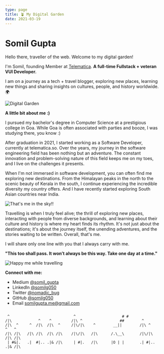 ```yaml
---
type: page
title: 🪴 My Digital Garden
date: 2021-03-19
---
```


# Somil Gupta

Hello there, traveller of the web. Welcome to my digital garden!

I'm Somil, founding Member at [Telematica](https://telematica.so). **A full-time Fullstack + veteran VUI Developer.**


I am on a journey as a tech + travel blogger, exploring new places, learning new
things and sharing insights on cultures, people, and history worldwide. 🌍

![Digital Garden](https://miro.medium.com/v2/resize:fit:1400/format:webp/1*RTYtt_N6QEwResLzc17c7w.jpeg)


**A little bit about me :)**

I pursued my bachelor's degree in Computer Science at a prestigious college in Goa. While Goa is often associated with parties and booze, I was studying there, you know :)

After graduation in 2021, I started working as a Software Developer, currently at telematica.so. Over the years, my journey in the software engineering field has been nothing but an adventure. The constant innovation and problem-solving nature of this field keeps me on my toes, and I live on the challenges it presents.

When I'm not immersed in software development, you can often find me exploring new destinations. From the Himalayan peaks in the north to the scenic beauty of Kerala in the south, I continue experiencing the incredible diversity my country offers. And I have recently started exploring South Asian countries near India.


![That's me in the sky!!](https://miro.medium.com/v2/resize:fit:2000/format:webp/0*FHdWjeFLl6XgAU9-)

Travelling is when I truly feel alive; the thrill of exploring new places, interacting with people from diverse backgrounds, and learning about their culture and history is where my heart finds its rhythm. It's not just about the destinations; it's about the journey itself, the unending adventures, and the stories waiting to be written. Overall, that's me.

I will share only one line with you that I always carry with me.

**"This too shall pass. It won’t always be this way. Take one day at a time."**


![Happy me while travelling](https://miro.medium.com/v2/resize:fit:1100/format:webp/1*JbD4tjLK-2-Z5kU5HsyHSw.jpeg)

**Connect with me:**
- Medium [@somil_gupta](https://medium.com/@somil_gupta)
- LinkedIn [@somilg050](https://www.linkedin.com/in/somilg050/)
- Twitter [@nomadic_bug](https://twitter.com/nomadic_bug)
- GitHub [@somilg050](https://github.com/somilg050)
- Email [somilgupta.me@gmail.com](mailto:somilgupta.me@gmail.com)

```

 ^                             ^                     # #
/|\            ^    ^         /|\ ^                 ##        ^
/|\  ^     ^  /|\  /|\  ^     /|\/|\    ^        __||        /|\ ^    ^   ^
/|\ /|\   /|\ /|\  /|\ /|\    /|\/|\   /|\      /.\__\       /|\/|\  /|\ /|\
 | #&|.   .|  #|.. .|& /|\     | #|.   /|\      |O | |       .| #|.. .|& /|\
```

